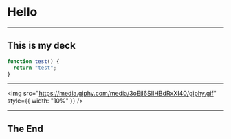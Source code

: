 
# Hello

---

## This is my deck

```js
function test() {
  return "test";
}
```

---

<img
  src="https://media.giphy.com/media/3oEjI6SIIHBdRxXI40/giphy.gif"
  style={{ width: "10%" }}
/>

---

## The End
